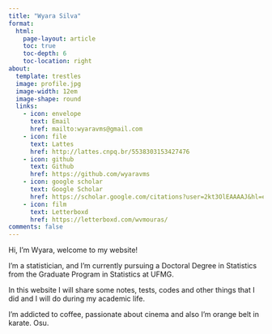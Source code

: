 ---
title: "Wyara Silva"
format:
  html:
    page-layout: article
    toc: true
    toc-depth: 6
    toc-location: right
about:
  template: trestles
  image: profile.jpg
  image-width: 12em
  image-shape: round
  links:
    - icon: envelope
      text: Email
      href: mailto:wyaravms@gmail.com  
    - icon: file
      text: Lattes
      href: http://lattes.cnpq.br/5538303153427476
    - icon: github
      text: Github
      href: https://github.com/wyaravms
    - icon: google scholar
      text: Google Scholar
      href: https://scholar.google.com/citations?user=2kt3OlEAAAAJ&hl=en
    - icon: film
      text: Letterboxd
      href: https://letterboxd.com/wvmouras/
comments: false
---

Hi, I'm Wyara, welcome to my website!

I'm a statistician, and I'm currently pursuing a Doctoral Degree in Statistics from the Graduate Program in Statistics at UFMG.

In this website I will share some notes, tests, codes and other things that I did and I will do during my academic life.

I'm addicted to coffee, passionate about cinema and also I'm orange belt in karate. Osu.
